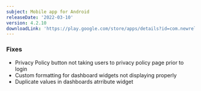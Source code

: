 ```yaml
---
subject: Mobile app for Android
releaseDate: '2022-03-10'
version: 4.2.10
downloadLink: 'https://play.google.com/store/apps/details?id=com.newrelic.rpm'
---
```


### Fixes

* Privacy Policy button not taking users to privacy policy page prior to login
* Custom formatting for dashboard widgets not displaying properly
* Duplicate values in dashboards atrribute widget
